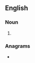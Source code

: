 ==English==

===Noun===
{{head|en|noun plural form}}

# {{plural of|neuk|lang=en}}

===Anagrams===
* {{l|en|nukes}}